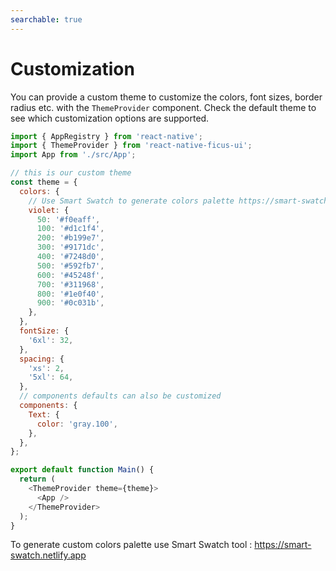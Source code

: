 ```yaml
---
searchable: true
---
```



# Customization

You can provide a custom theme to customize the colors, font sizes, border radius etc. with the `ThemeProvider` component. Check the default theme to see which customization options are supported.

```js
import { AppRegistry } from 'react-native';
import { ThemeProvider } from 'react-native-ficus-ui';
import App from './src/App';

// this is our custom theme
const theme = {
  colors: {
    // Use Smart Swatch to generate colors palette https://smart-swatch.netlify.app
    violet: {
      50: '#f0eaff',
      100: '#d1c1f4',
      200: '#b199e7',
      300: '#9171dc',
      400: '#7248d0',
      500: '#592fb7',
      600: '#45248f',
      700: '#311968',
      800: '#1e0f40',
      900: '#0c031b',
    },
  },
  fontSize: {
    '6xl': 32,
  },
  spacing: {
    'xs': 2,
    '5xl': 64,
  },
  // components defaults can also be customized
  components: {
    Text: {
      color: 'gray.100',
    },
  },
};

export default function Main() {
  return (
    <ThemeProvider theme={theme}>
      <App />
    </ThemeProvider>
  );
}
```

To generate custom colors palette use Smart Swatch tool : https://smart-swatch.netlify.app
